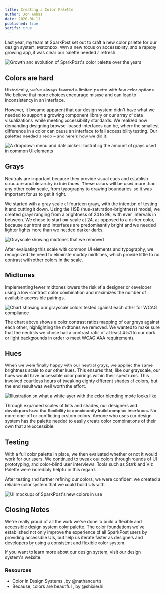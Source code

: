 ```yaml
---
title: Creating a Color Palette
author: Jon Ambas
date: 2020-08-11
published: true
serifs: true
---
```



Last year, my team at SparkPost set out to craft a new color palette for our design system, <ExternalLink to="https://design.sparkpost.com/">Matchbox</ExternalLink>. With a new focus on accessibility, and a rapidly growing app, it was clear our palette needed a refresh.

<Image
  src={ColorEvolution}
  caption="SparkPost's color palette over the years"
  alt="Growth and evolution of SparkPost's color palette over the years"
/>

## Colors are hard

Historically, we've always favored a limited palette with few color options. We believe that more choices encourage misuse and can lead to inconsistency in an interface.

However, it became apparent that our design system didn't have what we needed to support a growing component library or our array of data visualizations, while meeting accessibility standards. We realized how demanding designing browser-based interfaces can be, where the smallest difference in a color can cause an interface to fail accessibility testing. Our palettes needed a redo – and here's how we did it.

<Image
  src={SampleVariance}
  caption="A dropdown menu and date picker illustrating the amount of grays used in common UI elements"
  alt="A dropdown menu and date picker illustrating the amount of grays used in common UI elements"
/>

## Grays

Neutrals are important because they provide visual cues and establish structure and hierarchy to interfaces. These colors will be used more than any other color scale, from typography to drawing boundaries, so it was important for us to get it right.

We started with a gray scale of fourteen grays, with the intention of testing it and cutting it down. Using the HSB (hue-saturation-brightness) model, we created grays ranging from a brightness of 24 to 96, with even intervals in between. We chose to start our scale at 24, as opposed to a darker color, because our front end interfaces are predominantly bright and we needed lighter lights more than we needed darker darks.

<Image
  src={NeutralScales}
  caption="We removed these muddy midtones"
  alt="Grayscale showing midtones that we removed"
/>

After evaluating this scale with common UI elements and typography, we recognized the need to eliminate muddy midtones, which provide little to no contrast with other colors in the scale.

## Midtones

Implementing fewer midtones lowers the risk of a designer or developer using a low-contrast color combination and maximizes the number of available accessible pairings.

<Image
  src={Chart}
  caption="Our grayscale colors tested against each other for WCAG compliance"
  alt="Chart showing our grayscale colors tested against each other for WCAG compliance"
/>

The chart above shows a color contrast ratios mapping of our grays against each other, highlighting the midtones we removed. We wanted to make sure that the neutrals we chose had a contrast ratio of at least 4.5:1 to our dark or light backgrounds in order to meet <ExternalLink to="https://www.w3.org/TR/WCAG21/#contrast-enhanced">WCAG AAA requirements</ExternalLink>.

## Hues

When we were finally happy with our neutral grays, we applied the same brightness scale to our other hues. This ensures that, like our grayscale, our hues would have accessible color pairings within their spectrums. This involved countless hours of tweaking eighty different shades of colors, but the end result was well worth the effort.

<Image
  src={Grayscale}
  caption="We used a white layer with the color blending mode to transform colors to a grayscale"
  alt="Illustration on what a white layer with the color blending mode looks like"
/>

Through expanded scales of tints and shades, our designers and developers have the flexibility to consistently build complex interfaces. No more one-off or conflicting custom colors. Anyone who uses our design system has the palette needed to easily create color combinations of their own that are accessible.

## Testing

With a full color palette in place, we then evaluated whether or not it would work for our users. We continued to tweak our colors through rounds of UI prototyping, and color-blind user interviews. Tools such as <ExternalLink to="https://www.getstark.co/">Stark</ExternalLink> and <ExternalLink to="https://projects.susielu.com/viz-palette">Viz Palette</ExternalLink> were incredibly helpful in this regard.

After testing and further refining our colors, we were confident we created a reliable color system that we could build UIs with.

<Image
  src={Examples}
  caption="Example of SparkPost's new colors in use"
  alt="UI mockups of SparkPost's new colors in use"
/>

## Closing Notes

We're really proud of all the work we've done to build a flexible and accessible design system color palette. The color foundations we've established not only improve the experience of all SparkPost users by providing accessible UIs, but help us iterate faster as designers and developers by using a consistent and flexible color system.

If you want to learn more about our design system, visit our <ExternalLink to="https://design.sparkpost.com/">design system's website</ExternalLink>.

### Resources

- <ExternalLink to="https://medium.com/eightshapes-llc/color-in-design-systems-a1c80f65fa3">
    Color in Design Systems
  </ExternalLink>
  , by <ExternalLink to="https://twitter.com/nathanacurtis">
    @nathancurtis
  </ExternalLink>
- <ExternalLink to="https://medium.com/carbondesign/because-colors-are-beautiful-52dd4cc39f09">
    Because, colors are beautiful
  </ExternalLink>
  , by <ExternalLink to="https://twitter.com/shixieshi">
    @shixieshi
  </ExternalLink>
